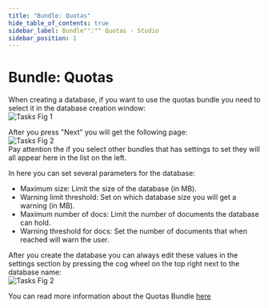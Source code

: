 ```yaml
---
title: "Bundle: Quotas"
hide_table_of_contents: true
sidebar_label: Bundle"":"" Quotas - Studio
sidebar_position: 1
---
```



# Bundle: Quotas
When creating a database, if you want to use the quotas bundle you need to select it in the database creation window:  
![Tasks Fig 1](./assets/studio_quotas_1.PNG)  

After you press "Next" you will get the following page:  
![Tasks Fig 2](./assets/studio_quotas_2.PNG)  
Pay attention the if you select other bundles that has settings to set they will all appear here in the list on the left.  

In here you can set several parameters for the database:  
- Maximum size: Limit the size of the database (in MB).
- Warning limit threshold: Set on which database size you will get a warning (in MB).
- Maximum number of docs: Limit the number of documents the database can hold.
- Warning threshold for docs: Set the number of documents that when reached will warn the user.  

After you create the database you can always edit these values in the settings section by pressing the cog wheel on the top right next to the database name:  
![Tasks Fig 2](./assets/studio_quotas_3.PNG)  

You can read more information about the Quotas Bundle [here](../../server/extending/bundles/quotas.mdx)